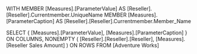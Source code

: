WITH 
	MEMBER [Measures].[ParameterValue] AS
		[Reseller].[Reseller].Currentmember.UniqueName
	MEMBER [Measures].[ParameterCaption] AS
		[Reseller].[Reseller].Currentmember.Member_Name

SELECT
	{ [Measures].[ParameterValue],
	  [Measures].[ParameterCaption] } ON COLUMNS,
	NONEMPTY (
		[Reseller].[Reseller].[Reseller],
		[Measures].[Reseller Sales Amount]
		) ON ROWS
FROM
	[Adventure Works]

